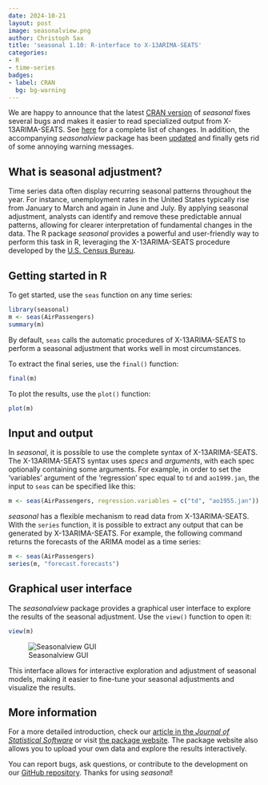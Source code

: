 ```yaml
---
date: 2024-10-21
layout: post
image: seasonalview.png
author: Christoph Sax
title: 'seasonal 1.10: R-interface to X-13ARIMA-SEATS'
categories:
- R
- time-series
badges:
- label: CRAN
  bg: bg-warning
---
```


We are happy to announce that the latest [CRAN version](https://cran.r-project.org/package=seasonal) of *seasonal* fixes several bugs and makes it easier to read specialized output from X-13ARIMA-SEATS. See [here](https://github.com/christophsax/seasonal/blob/main/NEWS.md#110) for a complete list of changes. In addition, the accompanying *seasonalview* package has been [updated](https://cran.r-project.org/package=seasonalview) and finally gets rid of some annoying warning messages.


## What is seasonal adjustment?

Time series data often display recurring seasonal patterns throughout the year. For instance, unemployment rates in the United States typically rise from January to March and again in June and July. By applying seasonal adjustment, analysts can identify and remove these predictable annual patterns, allowing for clearer interpretation of fundamental changes in the data. The R package *seasonal* provides a powerful and user-friendly way to perform this task in R, leveraging the X-13ARIMA-SEATS procedure developed by the [U.S. Census Bureau](https://www.census.gov/data/software/x13as.X-13ARIMA-SEATS.html).


## Getting started in R

To get started, use the `seas` function on any time series:

```r
library(seasonal)
m <- seas(AirPassengers)
summary(m)
```

By default, `seas` calls the automatic procedures of X-13ARIMA-SEATS to perform a seasonal adjustment that works well in most circumstances.

To extract the final series, use the `final()` function:

```r
final(m)  
```

To plot the results, use the `plot()` function:

```r
plot(m)  
```

## Input and output

In *seasonal*, it is possible to use the complete syntax of
X-13ARIMA-SEATS. The X-13ARIMA-SEATS syntax uses *specs* and *arguments*, with each spec
optionally containing some arguments. For
example, in order to set the 'variables' argument of the 'regression' spec equal
to `td` and `ao1999.jan`, the input to `seas` can be specified like this:

```r
m <- seas(AirPassengers, regression.variables = c("td", "ao1955.jan"))
```

*seasonal* has a flexible mechanism to read data from X-13ARIMA-SEATS. With the
`series` function, it is possible to extract any output that can be
generated by X-13ARIMA-SEATS. For example, the following command returns the
forecasts of the ARIMA model as a time series:

```r
m <- seas(AirPassengers)
series(m, "forecast.forecasts")
```


## Graphical user interface

The *seasonalview* package provides a graphical user interface to explore the results of the seasonal adjustment. Use the `view()` function to open it:

```r
view(m)
```

![Seasonalview GUI](seasonalview.png)

This interface allows for interactive exploration and adjustment of seasonal models, making it easier to fine-tune your seasonal adjustments and visualize the results.


## More information

For a more detailed introduction, check our [article in the *Journal of Statistical Software*](https://doi.org/10.18637/jss.v087.i11) or visit [the package website](http://www.seasonal.website). The package website also allows you to upload your own data and explore the results interactively.

You can report bugs, ask questions, or contribute to the development on our [GitHub repository](https://github.com/christophsax/seasonal). Thanks for using *seasonal*!


